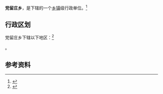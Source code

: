 {{中国乡级行政区|14/02/27/205/000}}

'''党留庄乡'''，是{{PRC admin/fullname|14/02/27/205/000|3}}下辖的一个[[乡镇|乡镇]]级行政单位。<ref>{{PRC admin/ref sgc|{{PRC admin/parent|14/02/27/205/000}}}}</ref>

== 行政区划 ==

党留庄乡下辖以下地区：<ref>{{PRC admin/ref sgc|14/02/27/205/000}}</ref>

{{PRC admin/children|14/02/27/205/000}}。

== 参考资料 ==

{{reflist}}

{{行政区划小作品}}
{{PRC admin/navcat|14/02/27/205/000}}